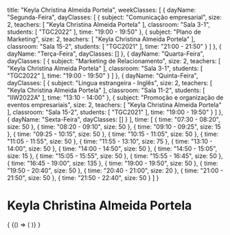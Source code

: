   title: "Keyla Christina Almeida Portela",
  weekClasses: [
    {
      dayName: "Segunda-Feira",
      dayClasses: [
        {
          subject: "Comunicação empresarial",
          size: 2,
          teachers: [
            "Keyla Christina Almeida Portela"
          ],
          classroom: "Sala 3-1",
          students: [
            "TGC2022"
          ],
          time: "19:00 - 19:50"
        },
        {
          subject: "Plano de Marketing",
          size: 2,
          teachers: [
            "Keyla Christina Almeida Portela"
          ],
          classroom: "Sala 15-2",
          students: [
            "TGC2021"
          ],
          time: "21:00 - 21:50"
        }
      ]
    },
    {
      dayName: "Terça-Feira",
      dayClasses: []
    },
    {
      dayName: "Quarta-Feira",
      dayClasses: [
        {
          subject: "Marketing de Relacionamento",
          size: 2,
          teachers: [
            "Keyla Christina Almeida Portela"
          ],
          classroom: "Sala 3-1",
          students: [
            "TGC2022"
          ],
          time: "19:00 - 19:50"
        }
      ]
    },
    {
      dayName: "Quinta-Feira",
      dayClasses: [
        {
          subject: "Lingua estrangeira - Inglês",
          size: 2,
          teachers: [
            "Keyla Christina Almeida Portela"
          ],
          classroom: "Sala 11-2",
          students: [
            "IIW2022A"
          ],
          time: "13:10 - 14:00"
        },
        {
          subject: "Promoção e organização de eventos empresariais",
          size: 2,
          teachers: [
            "Keyla Christina Almeida Portela"
          ],
          classroom: "Sala 15-2",
          students: [
            "TGC2021"
          ],
          time: "19:00 - 19:50"
        }
      ]
    },
    {
      dayName: "Sexta-Feira",
      dayClasses: []
    }
  ],
  time: [
    {
      time: "07:30 - 08:20",
      size: 50
    },
    {
      time: "08:20 - 09:10",
      size: 50
    },
    {
      time: "09:10 - 09:25",
      size: 15
    },
    {
      time: "09:25 - 10:15",
      size: 50
    },
    {
      time: "10:15 - 11:05",
      size: 50
    },
    {
      time: "11:05 - 11:55",
      size: 50
    },
    {
      time: "11:55 - 13:10",
      size: 75
    },
    {
      time: "13:10 - 14:00",
      size: 50
    },
    {
      time: "14:00 - 14:50",
      size: 50
    },
    {
      time: "14:50 - 15:05",
      size: 15
    },
    {
      time: "15:05 - 15:55",
      size: 50
    },
    {
      time: "15:55 - 16:45",
      size: 50
    },
    {
      time: "16:45 - 19:00",
      size: 135
    },
    {
      time: "19:00 - 19:50",
      size: 50
    },
    {
      time: "19:50 - 20:40",
      size: 50
    },
    {
      time: "20:40 - 21:00",
      size: 20
    },
    {
      time: "21:00 - 21:50",
      size: 50
    },
    {
      time: "21:50 - 22:40",
      size: 50
    }
  ]
}

# Keyla Christina Almeida Portela

<div>
  {
    <BrowserOnly>
      {() => (
        <Grid
          title={data.title}
          weekClasses={data.weekClasses}
          time={data.time}
        />
      )}
    </BrowserOnly>
  }
</div>
